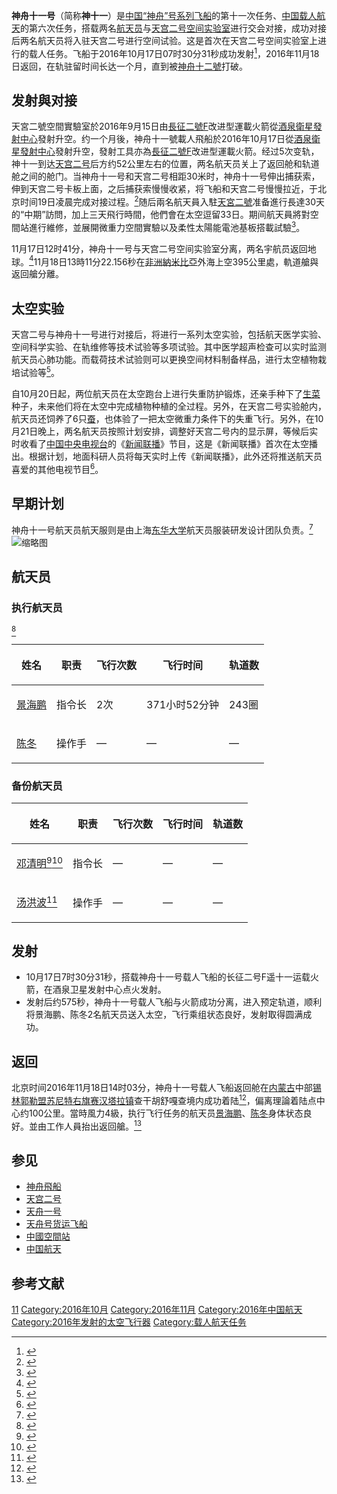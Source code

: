 {{UTC+8}}
{{Infobox spaceflight
| name = 神舟十一号
| image = 
| image_caption = 
| image_alt = 
| image_size = 
| operator = {{flagicon|PRC}} [[中国载人航天工程办公室|中国载人航天工程办公室]]
| mission_duration = {{time interval|2016-10-17 07:30|2016-11-18 13:59|show=dhm}}
| orbits_completed = 
| mission_type = 载人航天飞行
| spacecraft = 神舟十一号飞船
| spacecraft_type = 载人飞船
| launch_mass = {{cvt|8000|kg|lb}}
| launch_site = [[中国酒泉卫星发射中心|酒泉卫星发射中心]]<br/>921发射工位{{坐标|40.957900|N|100.291020|E}}
| launch_rocket = [[长征二号F运载火箭|长征二号F改进型运载火箭]]（遥十一）
| launch_date = 2016年10月17日07时30分31.409秒
| landing_date = 2016年11月18日13時59分
| landing_site = [[四子王旗着陆场|四子王旗着陆场]]<br/>{{coord|42|29|11.7|N|112|42|57.36|E|region:CN_type:landmark}}
| crew_size = 2
| crew_members = {{flagicon|PRC}} [[景海鹏|景海鹏]]<br/>{{flagicon|PRC}} [[陈冬_(1978年)|陈冬]]
| crew_EVAs = 
| crew_EVA_duration = 
| crew_photo = Shenzhou 11 Crew Montage.jpg
| crew_photo_alt = 
| crew_photo_caption = 任务乘组
| docking = {{Infobox spaceflight/Dock
   | docking_target     = [[天宫二号空间实验室|天宫二号空间实验室]]
   | docking_type       = 自动交会对接
   | docking_date       = 2016年10月19日3时31分<ref>{{cite web |title=神舟十一号与天宫二号成功实现自动交会对接 |url=http://www.cmse.gov.cn/ztbd/xwzt/kjsysfxrw/rwdt/201610/t20161019_39704.html |website=中国载人航天工程官方网站 |accessdate=2021-07-15 |archiveurl=https://web.archive.org/web/20210715062834/http://www.cmse.gov.cn/ztbd/xwzt/kjsysfxrw/rwdt/201610/t20161019_39704.html |archivedate=2021-07-15 |date=2016-10-19}}</ref>
   | undocking_date     = 2016年11月17日12时41分<ref>{{cite web |title=神舟十一号飞船撤离天宫二号空间实验室 |url=http://www.cmse.gov.cn/ztbd/xwzt/kjsysfxrw/rwdt/201611/t20161117_39708.html |website=中国载人航天工程官方网站 |accessdate=2021-07-12 |archiveurl=https://web.archive.org/web/20210713043219/http://www.cmse.gov.cn/ztbd/xwzt/kjsysfxrw/rwdt/201611/t20161117_39708.html |archivedate=2021-07-12 |date=2016-11-17}}</ref>
 }}
| orbit_reference = [[地心|地心]]
| orbit_regime = [[低地球轨道|低地球轨道]]
| orbit_periapsis = 
| orbit_apoapsis = 
| orbit_inclination = 
| orbit_period = 
| programme = [[中国载人航天工程|中国载人航天工程]]
| previous_mission = [[天宫二号|天宫二号]]
| next_mission = [[天舟一号|天舟一号]]
| insignia = Shenzhou 11 mission patch.jpg
| insignia_caption = 神舟十一号任务徽章
| programme2 = [[神舟飞船|神舟飞船]]
| previous_mission2 = [[神舟十号|神舟十号]]
| next_mission2 = [[神舟十二号|神舟十二号]]
| image2 = File:Shenzhou spacecapsule drawing.png
| image2_size = 100px
| image_caption2 = 量产型神舟飞船示意图
}}

'''神舟十一号'''（简称'''神十一'''）是[[中华人民共和国|中国]][[神舟飛船|“神舟”号系列飞船]]的第十一次任务、[[中国载人航天工程|中国载人航天]]的第六次任务，搭载两名[[宇航员|航天员]]与[[天宫二号|天宫二号空间实验室]]进行交会对接，成功对接后两名航天员将入驻天宫二号进行空间试验。这是首次在天宫二号空间实验室上进行的载人任务。飞船于2016年10月17日07时30分31秒成功发射<ref>{{Cite web|url=http://www.ithome.com/html/discovery/264968.htm|title=一切完美：神舟十一号载人飞船发射圆满成功！ - 神舟十一号,载人飞船 - IT之家|accessdate=2016-10-17|work=www.ithome.com|archive-date=2019-06-17|archive-url=https://web.archive.org/web/20190617133536/https://www.ithome.com/html/discovery/264968.htm|dead-url=no}}</ref>，2016年11月18日返回，在轨驻留时间长达一个月，直到被[[神舟十二號|神舟十二號]]打破。

== 发射與对接 ==
天宮二號空間實驗室於2016年9月15日由[[长征二号F运载火箭|長征二號F]]改进型運載火箭從[[酒泉衛星發射中心|酒泉衛星發射中心]]發射升空。约一个月後，神舟十一號載人飛船於2016年10月17日從[[酒泉衛星發射中心|酒泉衛星發射中心]]發射升空，發射工具亦為[[長征二號F|長征二號F]]改进型運載火箭。经过5次变轨，神十一到达[[天宫二号|天宫二号]]后方约52公里左右的位置，两名航天员关上了返回舱和轨道舱之间的舱门。当神舟十一号和天宫二号相距30米时，神舟十一号伸出捕获索，伸到天宫二号卡板上面，之后捕获索慢慢收紧，将飞船和天宫二号慢慢拉近，于北京时间19日凌晨完成对接过程。<ref name="成功对接">{{cite news|title=神舟十一号与天宫二号对接成功：宇航员进驻天宫实验室|url=http://www.ithome.com/html/discovery/265540.htm|publisher=IT之家|date=2016-10-19|accessdate=2016-10-19|deadurl=yes|archiveurl=https://web.archive.org/web/20161019151831/http://www.ithome.com/html/discovery/265540.htm|archivedate=2016-10-19}}</ref>随后兩名航天員入駐[[天宮二號|天宮二號]]准备進行長達30天的“中期”訪問，加上三天飛行時間，他們會在太空逗留33日。期间航天員將對空間站進行維修，並展開微重力空間實驗以及柔性太陽能電池基板搭載試驗<ref>{{Cite journal|title=我國空間站總體構想|author=[[周建平|周建平]]|journal=《載人航天》|publisher=中國載人航天工程辦公室|volume=第19卷|issue=第二期|page=第4頁、6頁、9頁|language=|date=2013年3月}}</ref>。

11月17日12时41分，神舟十一号与天宫二号空间实验室分离，两名宇航员返回地球。<ref>{{cite news|title=神舟十一号飞船撤离天宫二号空间实验室 航天员即将踏上返回之旅|url=http://news.xinhuanet.com/mil/2016-11/17/c_129367880.htm|publisher=新华社|date=2016-11-17|accessdate=2016-11-17|archive-date=2017-10-18|archive-url=https://web.archive.org/web/20171018200128/http://news.xinhuanet.com/mil/2016-11/17/c_129367880.htm|dead-url=no}}</ref>11月18日13時11分22.156秒在[[非洲|非洲]][[納米比亞|納米比亞]]外海上空395公里處，軌道艙與返回艙分離。

==太空实验==
天宫二号与神舟十一号进行对接后，将进行一系列太空实验，包括航天医学实验、空间科学实验、在轨维修等技术试验等多项试验。其中医学超声检查可以实时监测航天员心肺功能。而载荷技术试验则可以更换空间材料制备样品，进行太空植物栽培试验等<ref>{{Cite web|url=http://money.163.com/16/1021/06/C3SN93F8002580S6.html|title=神舟十一号距离你我很近|publisher=中工网-工人日报(北京)|date=2016-10-21|accessdate=2016-10-21|language=|archive-date=2017-01-15|archive-url=https://web.archive.org/web/20170115105110/http://money.163.com/16/1021/06/C3SN93F8002580S6.html|dead-url=no}}</ref>。

自10月20日起，两位航天员在太空跑台上进行失重防护锻炼，还亲手种下了[[生菜|生菜]]种子，未来他们将在太空中完成植物种植的全过程。另外，在天宫二号实验舱内，航天员还饲养了6只[[蚕|蚕]]，也体验了一把太空微重力条件下的失重飞行。另外，在10月21日晚上，两名航天员按照计划安排，调整好天宫二号内的显示屏，等候后实时收看了[[中国中央电视台|中国中央电视台]]的《[[新闻联播|新闻联播]]》节目，这是《新闻联播》首次在太空播出。根据计划，地面科研人员将每天实时上传《新闻联播》，此外还将推送航天员喜爱的其他电视节目<ref>{{Cite web|url=http://media.people.com.cn/n1/2016/1023/c40606-28800009.html|title="新闻联播"首在太空播出 天宫二号航天员同步收看|publisher=北京日报|date=2016-10-23|accessdate=2016-10-23|language=|archive-date=2016-10-23|archive-url=https://web.archive.org/web/20161023200648/http://media.people.com.cn/n1/2016/1023/c40606-28800009.html|dead-url=no}}</ref>。

== 早期计划 ==
神舟十一号航天员航天服则是由上海[[东华大学_(上海)|东华大学]]航天员服装研发设计团队负责。<ref>{{cite web|url=http://www.thepaper.cn/newsDetail_forward_1544191|title=“神舟十一号”航天服由上海东华大学研发，误差不能超过1克|work=澎湃新闻|access-date=2016-10-16|archive-date=2019-06-11|archive-url=https://web.archive.org/web/20190611160059/http://www.thepaper.cn/newsDetail_forward_1544191|dead-url=no}}</ref>
[[File:Tiangong_2_-_Shenzhou_11_paper_model.png|缩略图]]

== 航天员 ==
=== 执行航天员 ===
<ref>{{Cite news|url=http://news.xinhuanet.com/politics/2016-10/16/c_129324096.htm|title=神舟十一号17日7时30分发射 景海鹏和陈冬任航天员|last=|first=|date=2016-10-16|work=新华网|accessdate=2016-10-16|archive-date=2017-01-15|archive-url=https://web.archive.org/web/20170115140824/http://news.xinhuanet.com/politics/2016-10/16/c_129324096.htm|dead-url=no}}</ref> 
{| class="wikitable"
! 姓名 || 职责 || 飞行次数 || 飞行时间 || 轨道数
|-
| align="left" |{{flagicon|CHN}} [[景海鹏|景海鹏]]
|指令长
|2次
|371小时52分钟
|243圈
|-
| align="left" |{{flagicon|CHN}} [[陈冬_(航天员)|陈冬]]
|操作手
|—
|—
|—
|}
=== 备份航天员 ===
{| class="wikitable"
! 姓名 || 职责 || 飞行次数 || 飞行时间 || 轨道数
|-
| align="left" |{{flagicon|CHN}} [[邓清明|邓清明]]<ref>{{cite web |title=中国人民解放军航天员群体：为国出征拓天疆 |url=http://finance.people.com.cn/n1/2021/0616/c1004-32131579.html |accessdate=2021-06-16 |archive-date=2021-08-12 |archive-url=https://web.archive.org/web/20210812180605/http://finance.people.com.cn/n1/2021/0616/c1004-32131579.html |dead-url=no }}</ref><ref>{{cite web |title=两名航天员如何分工：互为备份 均具全方位能力 |url=https://news.qq.com/a/20161017/001345.htm?_k=su2shf |accessdate=2021-06-16 |archive-date=2021-07-25 |archive-url=https://web.archive.org/web/20210725022620/https://news.qq.com/a/20161017/001345.htm?_k=su2shf |dead-url=no }}</ref>
|指令长
|—
|—
|—
|-
| align="left" |{{flagicon|CHN}} [[汤洪波|汤洪波]]<ref>{{cite web |title=汤洪波同志简历 |url=http://www.xinhuanet.com/2021-06/16/c_1127566468.htm |website=新华网 |accessdate=2021-06-16 |archive-date=2021-07-25 |archive-url=https://web.archive.org/web/20210725022608/http://www.xinhuanet.com/2021-06/16/c_1127566468.htm |dead-url=no }}</ref>
|操作手
|—
|—
|—
|}

== 发射 ==
* 10月17日7时30分31秒，搭载神舟十一号载人飞船的长征二号F遥十一运载火箭，在酒泉卫星发射中心点火发射。
* 发射后约575秒，神舟十一号载人飞船与火箭成功分离，进入预定轨道，顺利将景海鹏、陈冬2名航天员送入太空，飞行乘组状态良好，发射取得圆满成功。

== 返回 ==
北京时间2016年11月18日14时03分，神舟十一号载人飞船返回舱在[[内蒙古自治区|内蒙古]]中部[[锡林郭勒盟|锡林郭勒盟]][[苏尼特右旗|苏尼特右旗]][[赛汉塔拉镇|赛汉塔拉镇]]查干胡舒嘎查境内成功着陆<ref>{{cite web|title=现场直击：草原追风500里 迎神舟回家|url=http://news.takungpao.com/mainland/focus/2016-11/3393603.html|publisher=大公网|accessdate=2016-11-19|archive-date=2016-11-23|archive-url=https://web.archive.org/web/20161123052940/http://news.takungpao.com/mainland/focus/2016-11/3393603.html|dead-url=no}}</ref>，偏离理論着陆点中心约100公里。當時風力4級，执行飞行任务的航天员[[景海鹏|景海鹏]]、[[陈冬_(1978年)|陈冬]]身体状态良好。並由工作人員抬出返回艙。<ref>{{Cite web|url=http://slide.news.sina.com.cn/c/slide_1_2841_105305.html#p=1|title=神舟十一号飞船返回地球|accessdate=2016-11-18|work=slide.news.sina.com.cn|archive-date=2016-11-18|archive-url=https://web.archive.org/web/20161118164147/http://slide.news.sina.com.cn/c/slide_1_2841_105305.html#p=1|dead-url=no}}</ref>

== 参见 ==
{{Portal box|中华人民共和国|航天}}
* [[神舟飛船|神舟飛船]]
* [[天宫二号|天宫二号]]
* [[天舟一号|天舟一号]]
* [[天舟号货运飞船|天舟号货运飞船]]
* [[中國空間站|中國空間站]]
* [[中国航天|中国航天]]

== 参考文献 ==
<references />{{神舟}}{{中国载人航天工程|before=[[天宫二号|天宫二号]]|after=[[天舟一号|天舟一号]]}}
{{中国航天}}
{{中国航天员}}

{{DEFAULTSORT:神舟11}}
[[Category:神舟飞船|11]]
[[Category:2016年10月|Category:2016年10月]]
[[Category:2016年11月|Category:2016年11月]]
[[Category:2016年中国航天|Category:2016年中国航天]]
[[Category:2016年发射的太空飞行器|Category:2016年发射的太空飞行器]]
[[Category:载人航天任务|Category:载人航天任务]]